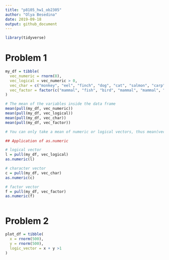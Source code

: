 ```yaml
---
title: "p8105_hw1_ob2305"
author: "Olya Besedina"
date: 2019-09-18
output: github_document
---
```


```r
library(tidyverse)
```

# Problem 1

```r

my_df = tibble(
  vec_numeric = rnorm(8),
  vec_logical = vec_numeric > 0,
  vec_char = c("monkey", "eel", "finch", "dog", "cat", "salmon", "carp","parrot"),
  vec_factor = factor(c("mammal", "fish", "bird", "mammal", "mammal", "fish", "fish", "bird"))
)

# The mean of the variables inside the data frame
mean(pull(my_df, vec_numeric))
mean(pull(my_df, vec_logical))
mean(pull(my_df, vec_char))
mean(pull(my_df, vec_factor))

# You can only take a mean of numeric or logical vectors, thus mean(vec_char) and mean(vec_factor) are not applicable.

## Application of as.numeric

# logical vector
l = pull(my_df, vec_logical)
as.numeric(l)

# character vector
c = pull(my_df, vec_char)
as.numeric(c)

# factor vector
f = pull(my_df, vec_factor)
as.numeric(f)
```


```r
```


# Problem 2

```r
plot_df = tibble(
  x = rnorm(500),
  y = rnorm(500),
  logic_vector = x + y >1
)

```

